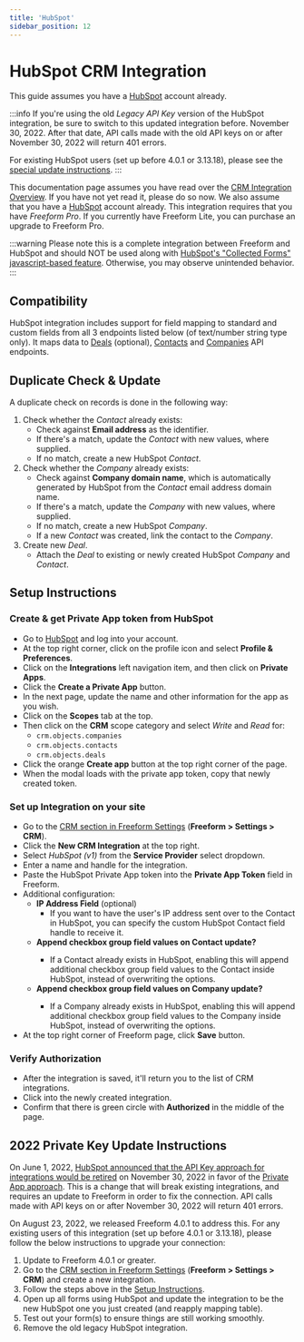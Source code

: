 ```yaml
---
title: 'HubSpot'
sidebar_position: 12
---
```



# HubSpot CRM Integration<Badge type="feature" text="Revised 3.13.18+" /><Badge type="pro" text="Pro" />

This guide assumes you have a [HubSpot](https://www.hubspot.com) account already.

:::info
If you're using the old _Legacy API Key_ version of the HubSpot integration, be sure to switch to this updated integration before. November 30, 2022. After that date, API calls made with the old API keys on or after November 30, 2022 will return 401 errors.

For existing HubSpot users (set up before 4.0.1 or 3.13.18), please see the [special update instructions](#2022-private-key-update-instructions).
:::

This documentation page assumes you have read over the [CRM Integration Overview](./index.mdx#crm). If you have not yet read it, please do so now. We also assume that you have a [HubSpot](http://hubspot.com) account already. This integration requires that you have _Freeform Pro_. If you currently have Freeform Lite, you can purchase an upgrade to Freeform Pro.

:::warning
Please note this is a complete integration between Freeform and HubSpot and should NOT be used along with [HubSpot's "Collected Forms" javascript-based feature](https://knowledge.hubspot.com/forms/use-non-hubspot-forms). Otherwise, you may observe unintended behavior.
:::

## Compatibility

HubSpot integration includes support for field mapping to standard and custom fields from all 3 endpoints listed below (of text/number string type only). It maps data to [Deals](http://developers.hubspot.com/docs/methods/deals/deals_overview) (optional), [Contacts](http://developers.hubspot.com/docs/methods/contacts/contacts-overview) and [Companies](http://developers.hubspot.com/docs/methods/companies/companies-overview) API endpoints.

## Duplicate Check & Update

A duplicate check on records is done in the following way:

1. Check whether the _Contact_ already exists:
   - Check against **Email address** as the identifier.
   - If there's a match, update the _Contact_ with new values, where supplied.
   - If no match, create a new HubSpot _Contact_.
2. Check whether the _Company_ already exists:
   - Check against **Company domain name**, which is automatically generated by HubSpot from the _Contact_ email address domain name.
   - If there's a match, update the _Company_ with new values, where supplied.
   - If no match, create a new HubSpot _Company_.
   - If a new _Contact_ was created, link the contact to the _Company_.
3. Create new _Deal_.
   - Attach the _Deal_ to existing or newly created HubSpot _Company_ and _Contact_.

## Setup Instructions

<VerticalStepWrapper>

<StepMarkdown>

### Create & get Private App token from HubSpot

- Go to [HubSpot](http://hubspot.com) and log into your account.
- At the top right corner, click on the profile icon and select **Profile & Preferences**.
- Click on the **Integrations** left navigation item, and then click on **Private Apps**.
- Click the **Create a Private App** button.
- In the next page, update the name and other information for the app as you wish.
- Click on the **Scopes** tab at the top.
- Then click on the **CRM** scope category and select _Write_ and _Read_ for:
  - `crm.objects.companies`
  - `crm.objects.contacts`
  - `crm.objects.deals`
- Click the orange **Create app** button at the top right corner of the page.
- When the modal loads with the private app token, copy that newly created token.

</StepMarkdown>

<StepMarkdown>

### Set up Integration on your site

- Go to the [CRM section in Freeform Settings](../configuration/settings#crm) (**Freeform > Settings > CRM**).
- Click the **New CRM Integration** at the top right.
- Select _HubSpot (v1)_ from the **Service Provider** select dropdown.
- Enter a name and handle for the integration.
- Paste the HubSpot Private App token into the **Private App Token** field in Freeform.
- Additional configuration:
  - **IP Address Field** (optional)
    - If you want to have the user's IP address sent over to the Contact in HubSpot, you can specify the custom HubSpot Contact field handle to receive it.
  - **Append checkbox group field values on Contact update?**<Badge type="feature" text="3.2.4+" />
    - If a Contact already exists in HubSpot, enabling this will append additional checkbox group field values to the Contact inside HubSpot, instead of overwriting the options.
  - **Append checkbox group field values on Company update?**<Badge type="feature" text="3.2.4+" />
    - If a Company already exists in HubSpot, enabling this will append additional checkbox group field values to the Company inside HubSpot, instead of overwriting the options.
- At the top right corner of Freeform page, click **Save** button.

</StepMarkdown>

<StepMarkdown>

### Verify Authorization

- After the integration is saved, it'll return you to the list of CRM integrations.
- Click into the newly created integration.
- Confirm that there is green circle with **Authorized** in the middle of the page.

</StepMarkdown>

</VerticalStepWrapper>

## 2022 Private Key Update Instructions

On June 1, 2022, [HubSpot announced that the API Key approach for integrations would be retired](https://developers.hubspot.com/changelog/upcoming-api-key-sunset) on November 30, 2022 in favor of the [Private App approach](https://developers.hubspot.com/docs/api/private-apps). This is a change that will break existing integrations, and requires an update to Freeform in order to fix the connection. API calls made with API keys on or after November 30, 2022 will return 401 errors.

On August 23, 2022, we released Freeform 4.0.1 to address this. For any existing users of this integration (set up before 4.0.1 or 3.13.18), please follow the below instructions to upgrade your connection:

1. Update to Freeform 4.0.1 or greater.
2. Go to the [CRM section in Freeform Settings](../configuration/settings#crm) (**Freeform > Settings > CRM**) and create a new integration.
3. Follow the steps above in the [Setup Instructions](#setup-instructions).
4. Open up all forms using HubSpot and update the integration to be the new HubSpot one you just created (and reapply mapping table).
5. Test out your form(s) to ensure things are still working smoothly.
6. Remove the old legacy HubSpot integration.
